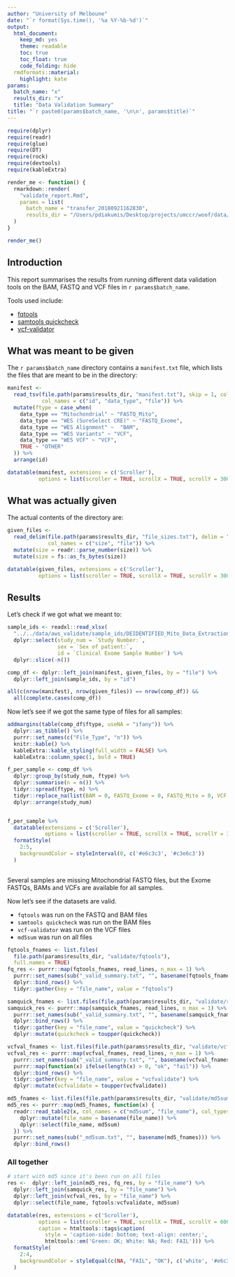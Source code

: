 ```yaml
---
author: "University of Melboune"
date: "`r format(Sys.time(), '%a %Y-%b-%d')`"
output:
  html_document:
    keep_md: yes
    theme: readable
    toc: true
    toc_float: true
    code_folding: hide
  rmdformats::material:
    highlight: kate
params:
  batch_name: "x"
  results_dir: "x"
  title: "Data Validation Summary"
title: "`r paste0(params$batch_name, '\n\n', params$title)`"
---
```


```r
require(dplyr)
require(readr)
require(glue)
require(DT)
require(rock)
require(devtools)
require(kableExtra)
```

```r
render_me <- function() {
  rmarkdown::render(
    "validate_report.Rmd",
    params = list(
      batch_name = "transfer_20180921162830", 
      results_dir = "/Users/pdiakumis/Desktop/projects/umccr/woof/data/aws_validate/results/transfer_20180921162830")
  )
}

render_me()
```

Introduction
------------
This report summarises the results from running different data validation tools
on the BAM, FASTQ and VCF files in ``r params$batch_name``.

Tools used include:

- [fqtools](https://github.com/alastair-droop/fqtools)
- [samtools quickcheck](https://github.com/samtools/samtools)
- [vcf-validator](https://github.com/EBIvariation/vcf-validator)


What was meant to be given
--------------------------
The ``r params$batch_name`` directory contains a `manifest.txt` file, which 
lists the files that are meant to be in the directory:

```r
manifest <-
  read_tsv(file.path(params$results_dir, "manifest.txt"), skip = 1, col_types = "ccc",
           col_names = c("id", "data_type", "file")) %>%
  mutate(ftype = case_when(
    data_type == "Mitochondrial" ~ "FASTQ_Mito",
    data_type == "WES (SureSelect CRE)" ~ "FASTQ_Exome",
    data_type == "WES Alignment" ~  "BAM",
    data_type == "WES Variants" ~ "VCF",
    data_type == "WES VCF" ~ "VCF",
    TRUE ~ "OTHER"
  )) %>% 
  arrange(id)

datatable(manifest, extensions = c('Scroller'), 
          options = list(scroller = TRUE, scrollX = TRUE, scrollY = 300))
```

What was actually given
-----------------------
The actual contents of the directory are:

```r
given_files <-
  read_delim(file.path(params$results_dir, "file_sizes.txt"), delim = ",", col_types = "cc", 
             col_names = c("size", "file")) %>% 
  mutate(size = readr::parse_number(size)) %>%
  mutate(size = fs::as_fs_bytes(size))

datatable(given_files, extensions = c('Scroller'), 
          options = list(scroller = TRUE, scrollX = TRUE, scrollY = 300))
```


Results
-------
Let's check if we got what we meant to:

```r
sample_ids <- readxl::read_xlsx(
  "../../data/aws_validate/sample_ids/DEIDENTIFIED_Mito_Data_Extraction_WES_VCGS_180815.xlsx") %>% 
  dplyr::select(study_num = `Study Number:`, 
                sex = `Sex of patient:`, 
                id = `Clinical Exome Sample Number`) %>% 
  dplyr::slice(-n())

comp_df <- dplyr::left_join(manifest, given_files, by = "file") %>% 
  dplyr::left_join(sample_ids, by = "id")

all(c(nrow(manifest), nrow(given_files)) == nrow(comp_df)) &&
  all(complete.cases(comp_df))

```

Now let's see if we got the same type of files for all samples:

```r
addmargins(table(comp_df$ftype, useNA = "ifany")) %>% 
  dplyr::as_tibble() %>% 
  purrr::set_names(c("File_Type", "n")) %>% 
  knitr::kable() %>% 
  kableExtra::kable_styling(full_width = FALSE) %>% 
  kableExtra::column_spec(1, bold = TRUE)

f_per_sample <- comp_df %>%
  dplyr::group_by(study_num, ftype) %>% 
  dplyr::summarise(n = n()) %>% 
  tidyr::spread(ftype, n) %>% 
  tidyr::replace_na(list(BAM = 0, FASTQ_Exome = 0, FASTQ_Mito = 0, VCF = 0)) %>% 
  dplyr::arrange(study_num)


f_per_sample %>%  
  datatable(extensions = c('Scroller'), 
            options = list(scroller = TRUE, scrollX = TRUE, scrollY = 300)) %>% 
  formatStyle(
    2:5,
    backgroundColor = styleInterval(0, c('#e6c3c3', '#c3e6c3'))
  )
  
```

Several samples are missing Mitochondrial FASTQ files, but the Exome FASTQs, BAMs
and VCFs are available for all samples.

Now let's see if the datasets are valid.

* `fqtools` was run on the FASTQ and BAM files
* `samtools quickcheck` was run on the BAM files
* `vcf-validator` was run on the VCF files
* `md5sum` was run on all files

```r
fqtools_fnames <- list.files(
  file.path(params$results_dir, "validate/fqtools"), 
  full.names = TRUE)
fq_res <- purrr::map(fqtools_fnames, read_lines, n_max = 1) %>%
  purrr::set_names(sub("_valid_summary.txt", "", basename(fqtools_fnames))) %>% 
  dplyr::bind_rows() %>% 
  tidyr::gather(key = "file_name", value = "fqtools")

samquick_fnames <- list.files(file.path(params$results_dir, "validate/samtools_quickcheck"), full.names = TRUE)
samquick_res <- purrr::map(samquick_fnames, read_lines, n_max = 1) %>%
  purrr::set_names(sub("_valid_summary.txt", "", basename(samquick_fnames))) %>% 
  dplyr::bind_rows() %>% 
  tidyr::gather(key = "file_name", value = "quickcheck") %>% 
  dplyr::mutate(quickcheck = toupper(quickcheck))

vcfval_fnames <- list.files(file.path(params$results_dir, "validate/vcfvalidator"), full.names = TRUE)
vcfval_res <- purrr::map(vcfval_fnames, read_lines, n_max = 1) %>%
  purrr::set_names(sub("_valid_summary.txt", "", basename(vcfval_fnames))) %>% 
  purrr::map(function(x) ifelse(length(x) > 0, "ok", "fail")) %>% 
  dplyr::bind_rows() %>% 
  tidyr::gather(key = "file_name", value = "vcfvalidate") %>% 
  dplyr::mutate(vcfvalidate = toupper(vcfvalidate))

md5_fnames <- list.files(file.path(params$results_dir, "validate/md5sum"), full.names = TRUE)
md5_res <- purrr::map(md5_fnames, function(x) { 
  readr::read_table2(x, col_names = c("md5sum", "file_name"), col_types = "cc") %>%
    dplyr::mutate(file_name = basename(file_name)) %>% 
    dplyr::select(file_name, md5sum)
  }) %>%
  purrr::set_names(sub("_md5sum.txt", "", basename(md5_fnames))) %>% 
  dplyr::bind_rows()
```

### All together

```r
# start with md5 since it's been run on all files
res <-  dplyr::left_join(md5_res, fq_res, by = "file_name") %>% 
  dplyr::left_join(samquick_res, by = "file_name") %>% 
  dplyr::left_join(vcfval_res, by = "file_name") %>% 
  dplyr::select(file_name, fqtools:vcfvalidate, md5sum)

datatable(res, extensions = c('Scroller'), 
          options = list(scroller = TRUE, scrollX = TRUE, scrollY = 600),
          caption = htmltools::tags$caption(
            style = 'caption-side: bottom; text-align: center;',
            htmltools::em('Green: OK; White: NA; Red: FAIL'))) %>% 
  formatStyle(
    2:4,
    backgroundColor = styleEqual(c(NA, "FAIL", "OK"), c('white', '#e6c3c3', '#c3e6c3'))
  )

```

